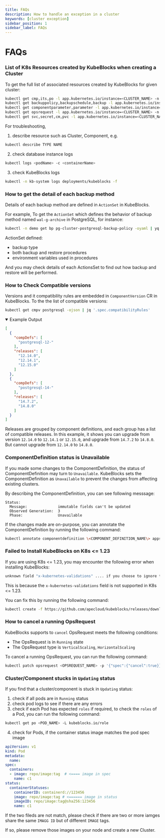 ```yaml
---
title: FAQs
description: How to handle an exception in a cluster
keywords: [cluster exception]
sidebar_position: 1
sidebar_label: FAQs
---
```



# FAQs

### List of K8s Resources created by KubeBlocks when creating a Cluster

To get the full list of associated resources created by KubeBlocks for given cluster:

```bash
kubectl get cmp,its,po -l app.kubernetes.io/instance=<CLUSTER_NAME> -n demo # cluster and worload
kubectl get backuppolicy,backupschedule,backup -l app.kubernetes.io/instance=<CLUSTER_NAME> -n demo # data protection resources
kubectl get componentparameter,parameter -l app.kubernetes.io/instance=<CLUSTER_NAME> -n demo # configuration resources
kubectl get opsrequest -l app.kubernetes.io/instance=<CLUSTER_NAME> -n demo # opsrequest resources
kubectl get svc,secret,cm,pvc -l app.kubernetes.io/instance=<CLUSTER_NAME> -n demo # k8s native resources
```

For troubleshooting,

1. describe resource such as Cluster, Component, e.g.
```bash
kubectl describe TYPE NAME
```

2. check database instance logs
```bash
kubectl logs <podName> -c <containerName>
```

3. check KubeBlocks logs
```bash
kubectl -n kb-system logs deployments/kubeblocks -f
```

### How to get the detail of each backup method

Details of each backup method are defined in `ActionSet` in KubeBlocks.

For example, To get the `ActionSet` which defines the behavior of backup method named `wal-g-archive` in PostgreSQL, for instance:

```bash
kubectl -n demo get bp pg-cluster-postgresql-backup-policy -oyaml | yq '.spec.backupMethods[] | select(.name=="wal-g-archive") | .actionSetName'
```

ActionSet defined:

- backup type
- both backup and restore procedures
- environment variables used in procedures

And you may check details of each ActionsSet to find out how backup and restore will be performed.


### How to Check Compatible versions

Versions and it compatibility rules are embedded in `ComponentVersion` CR in KubeBlocks.
To the the list of compatible versions:

```bash
kubectl get cmpv postgresql -ojson | jq '.spec.compatibilityRules'
```

<details open>

<summary>Example Output</summary>

```json
[
  {
    "compDefs": [
      "postgresql-12-"
    ],
    "releases": [
      "12.14.0",
      "12.14.1",
      "12.15.0"
    ]
  },
  {
    "compDefs": [
      "postgresql-14-"
    ],
    "releases": [
      "14.7.2",
      "14.8.0"
    ]
  }
]
```

</details>

Releases are grouped by component definitions, and each group has a list of compatible releases.
In this example, it shows you can upgrade from version `12.14.0` to `12.14.1` or `12.15.0`, and upgrade from `14.7.2` to `14.8.0`.
But cannot upgrade from `12.14.0` to `14.8.0`.


### ComponentDefinition status is Unavailable

If you made some changes to the ComponentDefinition, the status of ComponentDefinition may turn to `Unavailable`.
KubeBlocks sets the ComponentDefinition as `Unavailable` to prevent the changes from affecting existing clusters.

By describing the ComponentDefinition, you can see following messsage:

```text
Status:
  Message:              immutable fields can't be updated
  Observed Generation:  3
  Phase:                Unavailable
```

If the changes made are on-purpose, you can annotate the ComponentDefinition by running the following command:

```bash
kubectl annotate componentdefinition \<COMPONENT_DEFINITION_NAME\> apps.kubeblocks.io/skip-immutable-check\=true
```


### Failed to Install KubeBlocks on K8s \<\= 1.23

If you are using K8s \<\= 1.23, you may encounter the following error when installing KubeBlocks:

```bash
unknown field "x-kubernetes-validations" .... if you choose to ignore these errors, turn validation off with --validate\=false
```

This is because the `x-kubernetes-validations` field is not supported in K8s \<\= 1.23.

You can fix this by running the following command:

```bash
kubectl create -f https://github.com/apecloud/kubeblocks/releases/download/v1.0.0/kubeblocks_crds.yaml --validate\=false
```

### How to cancel a running OpsRequest

KubeBlocks supports to `cancel`  OpsRequest meets the following conditions:

- The OpsRequest is in `Running` state
- The OpsRequest type is `VerticalScaling`, `HorizontalScaling`

To cancel a running OpsRequest, you can run the following command:

```bash
kubectl patch opsrequest <OPSREQUEST_NAME> -p '{"spec":{"cancel":true}}' --type=merge
```

### Cluster/Component stucks in `Updating` status

If you find that a cluster/component is stuck in `Updating` status:


1. check if all pods are in `Running` status
2. check pod logs to see if there are any errors
3. check if each Pod has expected `roles` if required, to check the `roles` of a Pod, you can run the following command:
```bash
kubectl get po <POD_NAME> -L kubeblocks.io/role
```
4. check for Pods, if the container status image matches the pod spec image
```yaml
apiVersion: v1
kind: Pod
metadata:
  name:
spec:
  containers:
  - image: repo/image:tag  # <==== image in spec
    name: c1
status:
  containerStatuses:
    containerID: containerd://123456
    image: repo/image:tag # <====== image in status
    imageID: repo/image:tag@sha256:123456
    name: c1
```
If the two fileds are not match, please check if there are two or more iamges share the same `IMAGG ID` but of different `IMAGE` tags.

If so, please remove those images on your node and create a new Cluster.